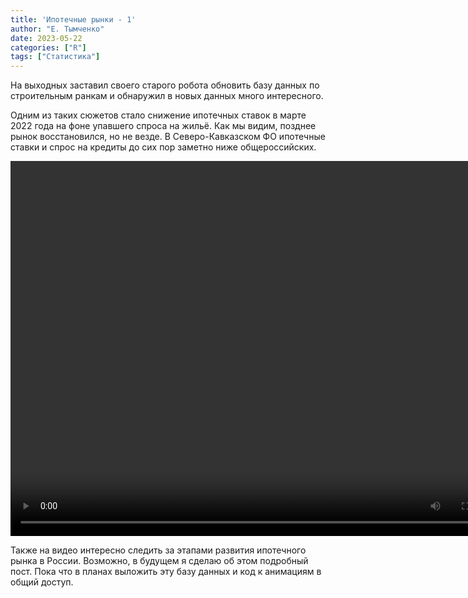 ```yaml
---
title: 'Ипотечные рынки - 1'
author: "Е. Тымченко"
date: 2023-05-22
categories: ["R"]
tags: ["Статистика"]
---
```


На выходных заставил своего старого робота обновить базу данных по строительным ранкам и обнаружил в новых данных много интересного.

Одним из таких сюжетов стало снижение ипотечных ставок в марте 2022 года на фоне упавшего спроса на жильё. Как мы видим, позднее рынок восстановился, но не везде. В Северо-Кавказском ФО ипотечные ставки и спрос на кредиты до сих пор заметно ниже общероссийских.

<center>

<video width="800" height="600" controls>
<source src="https://github.com/ETymch/Econometrics_2023/raw/main/Pics/anim_regions_2.mp4" type="video/mp4">
</video>

</center>

Также на видео интересно следить за этапами развития ипотечного рынка в России. Возможно, в будущем я сделаю об этом подробный пост. Пока что в планах выложить эту базу данных и код к анимациям в общий доступ.